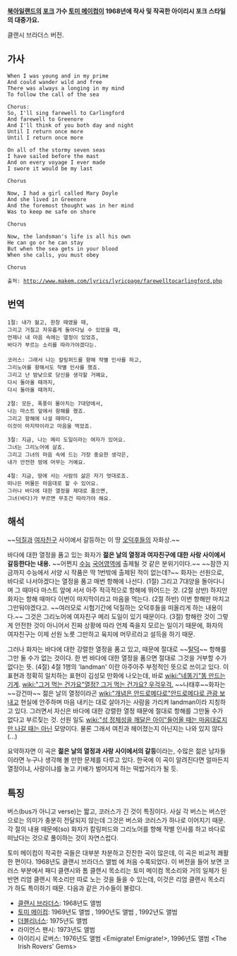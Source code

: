 '''[[북아일랜드]]의 [[포크]] 가수 [[토미 메이컴]]이 1968년에 작사 및 작곡한 아이리시 포크 스타일의 대중가요.'''

{{{#!html
<iframe width="640" height="360" src="http://www.youtube.com/embed/gK5kufmG3tk?feature=player_detailpage" frameborder="0" allowfullscreen></iframe>
}}}
클랜시 브라더스 버전.

== 가사 ==
 When I was young and in my prime
 And could wander wild and free
 There was always a longing in my mind
 To follow the call of the sea

 Chorus:
 So, I'll sing farewell to Carlingford
 And farewell to Greenore
 And I'll think of you both day and night
 Until I return once more
 Until I return once more

 On all of the stormy seven seas
 I have sailed before the mast
 And on every voyage I ever made
 I swore it would be my last

 Chorus

 Now, I had a girl called Mary Doyle
 And she lived in Greenore
 And the foremost thought was in her mind
 Was to keep me safe on shore

 Chorus

 Now, the landsman's life is all his own
 He can go or he can stay
 But when the sea gets in your blood
 When she calls, you must obey

 Chorus

 출처: http://www.makem.com/lyrics/lyricpage/farewelltocarlingford.php

== 번역 ==

 1절: 내가 젊고, 한창 때였을 때,
 그리고 거칠고 자유롭게 돌아다닐 수 있었을 때,
 언제나 내 마음 속에는 열정이 있었죠,
 바다가 부르는 소리를 따라가야겠다는.
 
 코러스: 그래서 나는 칼링퍼드를 향해 작별 인사를 하고,
 그리노어를 향해서도 작별 인사를 했죠.
 그리고 난 밤낮으로 당신을 생각할 거예요,
 다시 돌아올 때까지,
 다시 돌아올 때까지.

 2절: 모든, 폭풍이 몰아치는 7대양에서, 
 나는 마스트 앞에서 항해를 했죠.
 그리고 항해에 나설 때마다,
 이것이 마지막이라고 마음을 먹었죠.

 3절: 지금, 나는 메리 도일이라는 여자가 있어요.
 그녀는 그리노어에 살죠.
 그리고 그녀의 마음 속에 드는 가장 중요한 생각은,
 내가 안전한 땅에 머무는 거예요.

 4절: 지금, 땅에 사는 사람의 삶은 자기 멋대로죠.
 떠나든 머물든 마음대로 할 수 있어요.
 그러나 바다에 대한 열정을 제대로 품으면,
 그녀(바다)가 부르면 무조건 따라가야 해요.
 
== 해석 ==

~~[[덕질]]과 [[여자친구]] 사이에서 갈등하는 이 땅 [[오덕후]]들의 자화상.~~
 
바다에 대한 열정을 품고 있는 화자가 '''젊은 날의 열정과 여자친구에 대한 사랑 사이에서 갈등한다는 내용.''' ~~어쩐지 [[수능]] [[국어]]영역에 출제될 것 같은 분위기이다.~~ ~~잠깐 지금까지 수능에서 서양 시 작품은 딱 1번밖에 출제된 적이 없는데?~~ 화자는 선원으로, 바다로 나서야겠다는 열정을 품고 매번 항해에 나선다. (1절) 그리고 7대양을 돌아다니며 그 때마다 마스트 앞에 서서 아주 적극적으로 항해에 뛰어드는 것. (2절 상반) 하지만 화자는 항해 때마다 이번이 마지막이라고 마음을 먹는다. (2절 하반) 이번 항해만 마치고 그만둬야겠다고. ~~여러모로 시험기간에 덕질하는 오덕후들을 떠올리게 하는 내용이다.~~ 그것은 그리노어에 여자친구 메리 도일이 있기 때문이다. (3절) 항해란 것이 그렇게 안전한 것이 아니어서 진짜 상황에 따라 언제 죽을지 모르는 일이기 때문에, 화자의 여자친구는 이제 선원 노릇 그만하고 육지에 머무르라고 설득을 하기 때문. 

그러나 화자는 바다에 대한 강렬한 열정을 품고 있고, 때문에 절대로 ~~[[탈덕]]~~ 항해를 그만 둘 수가 없는 것이다. 한 번 바다에 대한 열정을 품으면 절대로 그것을 거부할 수가 없다는 뜻. (4절) 4절 1행의 'landman' 이란 아주아주 부정적인 뜻으로 쓰이고 있다. 이 표현과 정확히 일치하는 표현이 김성모 만화에 나오는데, 바로 [[wiki:"네똥기"똥 만드는 기계]]. [[wiki:"그거 먹는 건가요"열정? 그거 먹는 건가요? 우걱우걱.]] ~~나태후~~화자는 ~~강건마~~ 젊은 날의 열정이라곤 [[wiki:"개념은 안드로메다로"안드로메다로 관광 보내고]] 현실에 안주하며 마음 내키는 대로 살아가는 사람을 가리켜 landman이라 지칭하고 있다. 그러면서 자신은 바다에 대한 강렬한 열정 때문에 절대로 항해를 그만둘 수가 없다고 부르짖는 것. 선원 일도 [[wiki:"성 정체성을 깨달은 아이"들어올 때는 마음대로지만 나갈 때는 아닌]] 모양이다. 물론 그래서 여친과 헤어졌는지 아닌지는 나와 있지 않다(...) 

요약하자면 이 곡은 '''젊은 날의 열정과 사랑 사이에서의 갈등'''이라는, 수많은 젊은 남자들이라면 누구나 생각해 볼 만한 문제를 다루고 있다. 한국에 이 곡이 알려진다면 얼마든지 열정이냐, 사랑이냐를 놓고 키배가 벌어지게 하는 떡밥거리가 될 듯. 

== 특징 ==
버스(bus가 아니고 verse)는 짧고, 코러스가 긴 것이 특징이다. 사실 각 버스는 버스만으로는 의미가 충분히 전달되지 않는데 그것은 버스와 코러스가 하나로 이어지기 때문. 각 절의 내용 때문에(so) 화자가 칼링퍼드와 그리노어를 향해 작별 인사를 하고 바다로 떠났다는 것으로 풀이하는 것이 자연스럽다. 

토미 메이컴이 작곡한 곡들은 대부분 차분하고 잔잔한 곡이 많은데, 이 곡은 비교적 쾌활한 편이다. 1968년도 클랜시 브라더스 앨범 <Sings of the Sea>에 처음 수록되었다. 이 버전을 들어 보면 코러스 부분에서 패디 클랜시와 톰 클랜시 목소리는 토미 메이컴 목소리와 거의 일체가 된 반면 리엄 클랜시 목소리만 따로 노는 것을 들을 수 있는데, 이것은 리엄 클랜시 목소리가 하도 특이하기 때문. 다음과 같은 가수들이 불렀다.

* [[클랜시 브라더스]]: 1968년도 앨범 <Sings of the Sea>
* [[토미 메이컴]]: 1969년도 앨범 <In The Dark Green Wood>, 1990년도 앨범 <The Tommy Makem Songbag>, 1992년도 앨범 <Tommy Makem and Friends in Concert>
* [[더블리너스]]: 1975년도 앨범 <Dubliners Now>
* 라이언스 팬시: 1973년도 앨범 <Times To Remember>
* 아이리시 로버스: 1976년도 앨범 <Emigrate! Emigrate!>, 1996년도 앨범 <The Irish Rovers' Gems>

